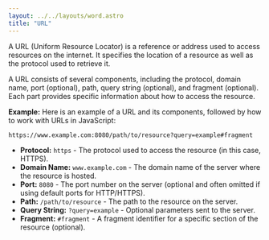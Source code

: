 ```yaml
---
layout: ../../layouts/word.astro
title: "URL"
---
```

A URL (Uniform Resource Locator) is a reference or address used to access resources on the internet. It specifies the location of a resource as well as the protocol used to retrieve it.

A URL consists of several components, including the protocol, domain name, port (optional), path, query string (optional), and fragment (optional). Each part provides specific information about how to access the resource.

**Example:**
Here is an example of a URL and its components, followed by how to work with URLs in JavaScript:

```url
https://www.example.com:8080/path/to/resource?query=example#fragment
```

- **Protocol:** `https` - The protocol used to access the resource (in this case, HTTPS).
- **Domain Name:** `www.example.com` - The domain name of the server where the resource is hosted.
- **Port:** `8080` - The port number on the server (optional and often omitted if using default ports for HTTP/HTTPS).
- **Path:** `/path/to/resource` - The path to the resource on the server.
- **Query String:** `?query=example` - Optional parameters sent to the server.
- **Fragment:** `#fragment` - A fragment identifier for a specific section of the resource (optional).